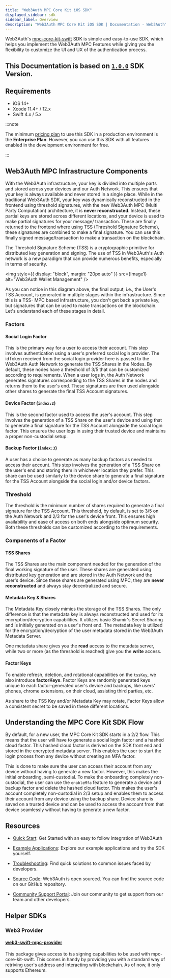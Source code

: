 ```yaml
---
title: "Web3Auth MPC Core Kit iOS SDK"
displayed_sidebar: sdk
sidebar_label: Overview
description: "Web3Auth MPC Core Kit iOS SDK | Documentation - Web3Auth"
---
```



Web3Auth's [mpc-core-kit-swift](https://github.com/Web3Auth/mpc-core-kit-swift) SDK is simple and
easy-to-use SDK, which helps you implement the Web3Auth MPC Features while giving you the
flexibility to customize the UI and UX of the authentication process.

## This Documentation is based on [`1.0.0`](https://github.com/Web3Auth/mpc-core-kit-swift/releases) SDK Version.

## Requirements

- iOS 14+
- Xcode 11.4+ / 12.x
- Swift 4.x / 5.x

:::note

The minimum [pricing plan](https://web3auth.io/pricing.html) to use this SDK in a production
environment is the **Enterprise Plan**. However, you can use this SDK with all features enabled in
the development environment for free.

:::

## Web3Auth MPC Infrastructure Components

With the Web3Auth infrastructure, your key is divided into multiple parts and stored across your
devices and our Auth Network. This ensures that your key is always available and never stored in a
single place. While in the traditional Web3Auth SDK, your key was dynamically reconstructed in the
frontend using threshold signatures, with the new Web3Auth MPC (Multi Party Computation)
architecture, it is **never reconstructed**. Instead, these partial keys are stored across different
locations, and your device is used to make partial signatures for your message/ transaction. These
are finally returned to the frontend where using TSS (Threshold Signature Scheme), these signatures
are combined to make a final signature. You can use this finally signed message/transaction to make
a transaction on the blockchain.

The Threshold Signature Scheme (TSS) is a cryptographic primitive for distributed key generation and
signing. The use of TSS in Web3Auth's Auth network is a new paradigm that can provide numerous
benefits, especially in terms of security.

<img
  style={{ display: "block", margin: "20px auto" }}
  src={Image1}
  alt="Web3Auth Wallet Management"
/>

As you can notice in this diagram above, the final output, i.e., the User's TSS Account, is
generated in multiple stages within the infrastructure. Since this is a TSS- MPC based
infrastructure, you don't get back a private key, but signatures that can be used to make
transactions on the blockchain. Let's understand each of these stages in detail.

### Factors

#### Social Login Factor

This is the primary way for a user to access their account. This step involves authentication using
a user's preferred social login provider. The idToken received from the social login provider here
is passed to the Web3Auth Auth Network to generate the TSS Shares in the Nodes. By default, these
nodes have a threshold of 3/5 that can be customized according to requirements. When a user logs in,
the Auth Network generates signatures corresponding to the TSS Shares in the nodes and returns them
to the user's end. These signatures are then used alongside other shares to generate the final TSS
Account signatures.

#### Device Factor (`index:2`)

This is the second factor used to access the user's account. This step involves the generation of a
TSS Share on the user's device and using that to generate a final signature for the TSS Account
alongside the social login factor. This ensures the user logs in using their trusted device and
maintains a proper non-custodial setup.

#### Backup Factor (`index:3`)

A user has a choice to generate as many backup factors as needed to access their account. This step
involves the generation of a TSS Share on the user's end and storing them in whichever location they
prefer. This share can be used similarly to the device share to generate a final signature for the
TSS Account alongside the social login and/or device factors.

### Threshold

The threshold is the minimum number of shares required to generate a final signature for the TSS
Account. This threshold, by default, is set to 3/5 on the Auth Network and 2/3 for the user's device
front. This ensures high availability and ease of access on both ends alongside optimum security.
Both these thresholds can be customized according to the requirements.

### Components of a Factor

#### TSS Shares

The TSS Shares are the main component needed for the generation of the final working signature of
the user. These shares are generated using distributed key generation and are stored in the Auth
Network and the user's device. Since these shares are generated using MPC, they are **never
reconstructed** and always stay decentralized and secure.

#### Metadata Key & Shares

The Metadata Key closely mimics the storage of the TSS Shares. The only difference is that the
metadata key is always reconstructed and used for its encryption/decryption capabilities. It
utilizes basic Shamir's Secret Sharing and is initially generated on a user's front end. The
metadata key is utilized for the encryption/decryption of the user metadata stored in the Web3Auth
Metadata Server.

One metadata share gives you the **read** access to the metadata server, while two or more (as the
threshold is reached) give you the **write** access.

#### Factor Keys

To enable refresh, deletion, and rotational capabilities on the `tssKey`, we also introduce
**factorKeys**. Factor Keys are randomly generated keys unique to each factor-generated user's
device and backups, like users' phones, chrome extensions, on their cloud, assisting third parties,
etc.

As share to the TSS Key and/or Metadata Key may rotate, Factor Keys allow a consistent secret to be
saved in these different locations.

## Understanding the MPC Core Kit SDK Flow

By default, for a new user, the MPC Core Kit SDK starts in a 2/2 flow. This means that the user will
have to generate a social login factor and a hashed cloud factor. This hashed cloud factor is
derived on the SDK front end and stored in the encrypted metadata server. This enables the user to
start the login process from any device without creating an MFA factor.

This is done to make sure the user can access their account from any device without having to
generate a new factor. However, this makes the initial onboarding, semi-custodial. To make the
onboarding completely non-custodial, the user can use the `enableMfa` feature to generate a device
and backup factor and delete the hashed cloud factor. This makes the user's account completely
non-custodial in 2/3 setup and enables them to access their account from any device using the backup
share. Device share is saved on a trusted device and can be used to access the account from that
device seamlessly without having to generate a new factor.

## Resources

- [Quick Start](https://github.com/Web3Auth/web3auth-core-kit-examples/tree/main/mpc-core-kit-ios/mpc-core-kit-ios-quick-start):
  Get Started with an easy to follow integration of Web3Auth

- [Example Applications](https://github.com/Web3Auth/web3auth-core-kit-examples/tree/main/mpc-core-kit-ios):
  Explore our example applications and try the SDK yourself.

- [Troubleshooting](/troubleshooting): Find quick solutions to common issues faced by developers.

- [Source Code](https://github.com/web3auth/mpc-core-kit-swift): Web3Auth is open sourced. You can
  find the source code on our GitHub repository.

- [Community Support Portal](https://web3auth.io/community): Join our community to get support from
  our team and other developers.

## Helper SDKs

### Web3 Provider

#### [web3-swift-mpc-provider](https://github.com/tkey/web3-swift-mpc-provider)

This package gives access to tss signing capabilities to be used with mpc-core-kit-swift. This comes
in handy by providing you with a standard way of retriving user's address and interacting with
blockchain. As of now, it only supports Ethereum.
